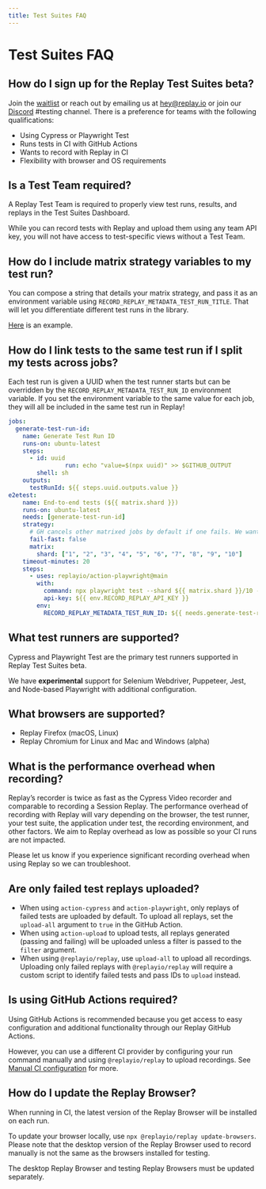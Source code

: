 ```yaml
---
title: Test Suites FAQ
---
```

# Test Suites FAQ

## How do I sign up for the Replay Test Suites beta?

Join the [waitlist](https://replayio.typeform.com/to/jTudlerL) or reach out by emailing us at hey@replay.io or join our [Discord](https://replay.io/discord) #testing channel. There is a preference for teams with the following qualifications:

- Using Cypress or Playwright Test
- Runs tests in CI with GitHub Actions
- Wants to record with Replay in CI
- Flexibility with browser and OS requirements

## Is a Test Team required?

A Replay Test Team is required to properly view test runs, results, and replays in the Test Suites Dashboard.

While you can record tests with Replay and upload them using any team API key, you will not have access to test-specific views without a Test Team.

## How do I include matrix strategy variables to my test run?

You can compose a string that details your matrix strategy, and pass it as an environment variable using `RECORD_REPLAY_METADATA_TEST_RUN_TITLE`. That will let you differentiate different test runs in the library.

[Here](https://github.com/replayio/flake/blob/main/.github/workflows/ci.yml#L59) is an example.

## How do I link tests to the same test run if I split my tests across jobs?

Each test run is given a UUID when the test runner starts but can be overridden by the `RECORD_REPLAY_METADATA_TEST_RUN_ID` environment variable. If you set the environment variable to the same value for each job, they will all be included in the same test run in Replay!

```yaml
jobs:
  generate-test-run-id:
    name: Generate Test Run ID
    runs-on: ubuntu-latest
    steps:
      - id: uuid
				run: echo "value=$(npx uuid)" >> $GITHUB_OUTPUT
        shell: sh
    outputs:
      testRunId: ${{ steps.uuid.outputs.value }}
e2etest:
    name: End-to-end tests (${{ matrix.shard }})
    runs-on: ubuntu-latest
    needs: [generate-test-run-id]
    strategy:
      # GH cancels other matrixed jobs by default if one fails. We want all E2E jobs to complete.
      fail-fast: false
      matrix:
        shard: ["1", "2", "3", "4", "5", "6", "7", "8", "9", "10"]
    timeout-minutes: 20
    steps:
      - uses: replayio/action-playwright@main
        with:
          command: npx playwright test --shard ${{ matrix.shard }}/10 --reporter=@replayio/playwright/reporter,line
          api-key: ${{ env.RECORD_REPLAY_API_KEY }}
        env:
          RECORD_REPLAY_METADATA_TEST_RUN_ID: ${{ needs.generate-test-run-id.outputs.testRunId }}
```

## What test runners are supported?

Cypress and Playwright Test are the primary test runners supported in Replay Test Suites beta. 

We have **experimental** support for Selenium Webdriver, Puppeteer, Jest, and Node-based Playwright with additional configuration.

## What browsers are supported?

- Replay Firefox (macOS, Linux)
- Replay Chromium for Linux and Mac and Windows (alpha)

## What is the performance overhead when recording?

Replay’s recorder is twice as fast as the Cypress Video recorder and comparable to recording a Session Replay. The performance overhead of recording with Replay will vary depending on the browser, the test runner, your test suite, the application under test, the recording environment, and other factors. We aim to Replay overhead as low as possible so your CI runs are not impacted.

Please let us know if you experience significant recording overhead when using Replay so we can troubleshoot. 

## Are only failed test replays uploaded?

- When using `action-cypress` and `action-playwright`, only replays of failed tests are uploaded by default. To upload all replays, set the `upload-all` argument to `true` in the GitHub Action.
- When using `action-upload` to upload tests, all replays generated (passing and failing) will be uploaded unless a filter is passed to the `filter` argument.
- When using `@replayio/replay`, use `upload-all` to upload all recordings. Uploading only failed replays with `@replayio/replay` will require a custom script to identify failed tests and pass IDs to `upload` instead.

## Is using GitHub Actions required?

Using GitHub Actions is recommended because you get access to easy configuration and additional functionality through our Replay GitHub Actions.

However, you can use a different CI provider by configuring your run command manually and using `@replayio/replay` to upload recordings. See [Manual CI configuration](/test-suites/test-runners/cypress/ci-environments/using-other-ci-providers) for more.

## How do I update the Replay Browser?

When running in CI, the latest version of the Replay Browser will be installed on each run.

To update your browser locally, use `npx @replayio/replay update-browsers`. Please note that the desktop version of the Replay Browser used to record manually is not the same as the browsers installed for testing.

The desktop Replay Browser and testing Replay Browsers must be updated separately.